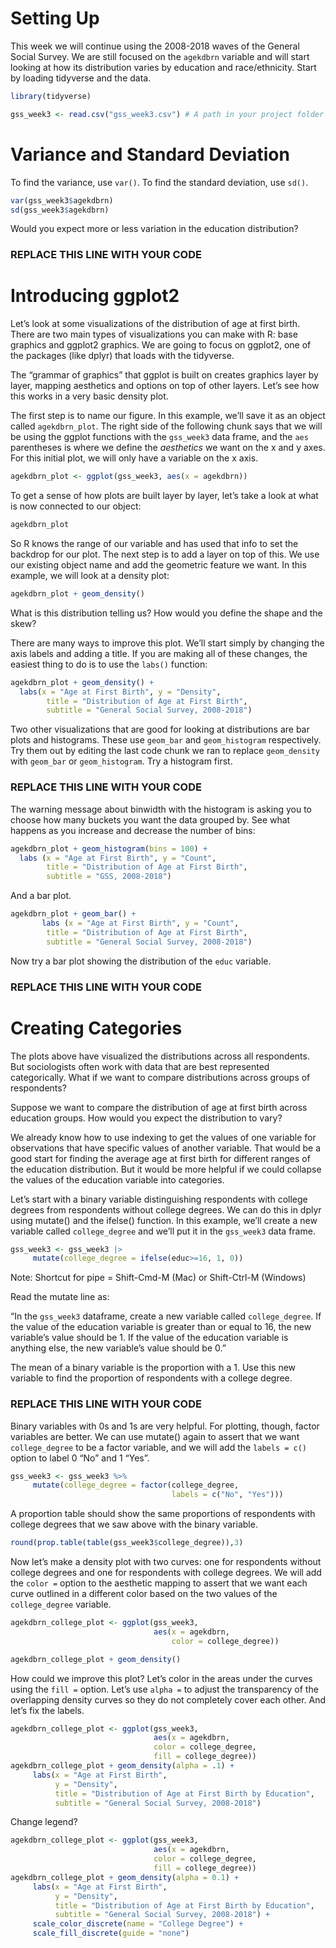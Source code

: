 # Setting Up
This week we will continue using the 2008-2018 waves of the General Social Survey. We are still focused on the `agekdbrn` variable and will start looking at how its distribution varies by education and race/ethnicity. Start by loading tidyverse and the data. 

```r
library(tidyverse)

gss_week3 <- read.csv("gss_week3.csv") # A path in your project folder
```


# Variance and Standard Deviation

To find the variance, use `var()`. To find the standard deviation, use `sd()`.

```r
var(gss_week3$agekdbrn)
sd(gss_week3$agekdbrn)
```

Would you expect more or less variation in the education distribution?

### REPLACE THIS LINE WITH YOUR CODE


# Introducing ggplot2

Let's look at some visualizations of the distribution of age at first birth. There are two main types of visualizations you can make with R: base graphics and ggplot2 graphics. We are going to focus on ggplot2, one of the packages (like dplyr) that loads with the tidyverse.

The "grammar of graphics" that ggplot is built on creates graphics layer by layer, mapping aesthetics and options on top of other layers. Let's see how this works in a very basic density plot.

The first step is to name our figure. In this example, we'll save it as an object called `agekdbrn_plot`. The right side of the following chunk says that we will be using the ggplot functions with the `gss_week3` data frame, and the `aes` parentheses is where we define the *aesthetics* we want on the x and y axes. For this initial plot, we will only have a variable on the x axis.

```r
agekdbrn_plot <- ggplot(gss_week3, aes(x = agekdbrn))
```

To get a sense of how plots are built layer by layer, let's take a look at what is now connected to our object:

```r
agekdbrn_plot
```

So R knows the range of our variable and has used that info to set the backdrop for our plot. The next step is to add a layer on top of this. We use our existing object name and add the geometric feature we want. In this example, we will look at a density plot:

```r
agekdbrn_plot + geom_density()
```

What is this distribution telling us? How would you define the shape and the skew?

There are many ways to improve this plot. We'll start simply by changing the axis labels and adding a title. If you are making all of these changes, the easiest thing to do is to use the `labs()` function:

```r
agekdbrn_plot + geom_density() + 
  labs(x = "Age at First Birth", y = "Density",
        title = "Distribution of Age at First Birth",
        subtitle = "General Social Survey, 2008-2018")
```


Two other visualizations that are good for looking at distributions are bar plots and histograms. These use `geom_bar` and `geom_histogram` respectively. Try them out by editing the last code chunk we ran to replace `geom_density` with `geom_bar` or `geom_histogram`. Try a histogram first.

### REPLACE THIS LINE WITH YOUR CODE


The warning message about binwidth with the histogram is asking you to choose how many buckets you want the data grouped by. See what happens as you increase and decrease the number of bins:

```r
agekdbrn_plot + geom_histogram(bins = 100) + 
  labs (x = "Age at First Birth", y = "Count",
        title = "Distribution of Age at First Birth",
        subtitle = "GSS, 2008-2018")
```

And a bar plot.

```r
agekdbrn_plot + geom_bar() +
       labs (x = "Age at First Birth", y = "Count",
        title = "Distribution of Age at First Birth",
        subtitle = "General Social Survey, 2008-2018")
```


Now try a bar plot showing the distribution of the `educ` variable.

### REPLACE THIS LINE WITH YOUR CODE


# Creating Categories

The plots above have visualized the distributions across all respondents. But sociologists often work with data that are best represented categorically. What if we want to compare distributions across groups of respondents? 

Suppose we want to compare the distribution of age at first birth across education groups. How would you expect the distribution to vary? 

We already know how to use indexing to get the values of one variable for observations that have specific values of another variable. That would be a good start for finding the average age at first birth for different ranges of the education distribution. But it would be more helpful if we could collapse the values of the education variable into categories. 

Let's start with a binary variable distinguishing respondents with college degrees from respondents without college degrees. We can do this in dplyr using mutate() and the ifelse() function. In this example, we'll create a new variable called `college_degree` and we'll put it in the `gss_week3` data frame.

```r
gss_week3 <- gss_week3 |> 
     mutate(college_degree = ifelse(educ>=16, 1, 0))
```

Note: Shortcut for pipe = Shift-Cmd-M (Mac) or Shift-Ctrl-M (Windows)

Read the mutate line as:

"In the `gss_week3` dataframe, create a new variable called `college_degree`. If the value of the education variable is greater than or equal to 16, the new variable's value should be 1. If the value of the education variable is anything else, the new variable's value should be 0."

The mean of a binary variable is the proportion with a 1. Use this new variable to find the proportion of respondents with a college degree.

### REPLACE THIS LINE WITH YOUR CODE


Binary variables with 0s and 1s are very helpful. For plotting, though, factor variables are better. We can use mutate() again to assert that we want `college_degree` to be a factor variable, and we will add the `labels = c()` option to label 0 "No" and 1 "Yes".

```r
gss_week3 <- gss_week3 %>%
     mutate(college_degree = factor(college_degree,
                                    labels = c("No", "Yes")))
```

A proportion table should show the same proportions of respondents with college degrees that we saw above with the binary variable.

```r
round(prop.table(table(gss_week3$college_degree)),3)
```

Now let's make a density plot with two curves: one for respondents without college degrees and one for respondents with college degrees. We will add the `color = ` option to the aesthetic mapping to assert that we want each curve outlined in a different color based on the two values of the `college_degree` variable.

```r
agekdbrn_college_plot <- ggplot(gss_week3, 
                                aes(x = agekdbrn, 
                                    color = college_degree))

agekdbrn_college_plot + geom_density()
```

How could we improve this plot? Let's color in the areas under the curves using the `fill = ` option. Let's use `alpha = ` to adjust the transparency of the overlapping density curves so they do not completely cover each other. And let's fix the labels.

```r
agekdbrn_college_plot <- ggplot(gss_week3, 
                                aes(x = agekdbrn,
                                color = college_degree, 
                                fill = college_degree))
agekdbrn_college_plot + geom_density(alpha = .1) +
     labs(x = "Age at First Birth",
          y = "Density",
          title = "Distribution of Age at First Birth by Education",
          subtitle = "General Social Survey, 2008-2018") 
```

Change legend?

```r
agekdbrn_college_plot <- ggplot(gss_week3, 
                                aes(x = agekdbrn,
                                color = college_degree, 
                                fill = college_degree))
agekdbrn_college_plot + geom_density(alpha = 0.1) +
     labs(x = "Age at First Birth",
          y = "Density",
          title = "Distribution of Age at First Birth by Education",
          subtitle = "General Social Survey, 2008-2018") +
     scale_color_discrete(name = "College Degree") +
     scale_fill_discrete(guide = "none")
```
